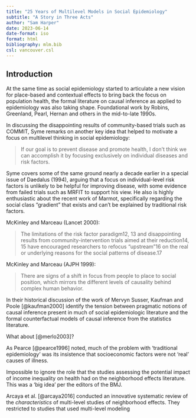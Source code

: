 ```yaml
---
title: "25 Years of Multilevel Models in Social Epidemiology"
subtitle: "A Story in Three Acts"
author: "Sam Harper"
date: 2023-06-14
date-format: iso
format: html
bibliography: mlm.bib
csl: vancouver.csl
---
```


## Introduction

At the same time as social epidemiology started to articulate a new vision for place-based and contextual effects to bring back the focus on population health, the formal literature on causal inference as applied to epidemiology was also taking shape. Foundational work by Robins, Greenland, Pearl, Hernan and others in the mid-to-late 1990s. 

In discussing the disappointing results of community-based trials such as COMMIT, Syme remarks on another key idea that helped to motivate a focus on multilevel thinking in social epidemiology:

> If our goal is to prevent disease and promote health, I don't think we can accomplish it by focusing exclusively on individual diseases and risk factors.

Syme covers some of the same ground nearly a decade earlier in a special issue of Daedalus (1994), arguing that a focus on individual-level risk factors is unlikely to be helpful for improving disease, with some evidence from failed trials such as MRFIT to support his view. He also is highly enthusiastic about the recent work of Marmot, specifically regarding the social class "gradient" that exists and can't be explained by traditional risk factors.  

McKinley and Marceau (Lancet 2000):

> The limitations of the risk factor paradigm12, 13 and disappointing results from community-intervention trials aimed at their reduction14, 15 have encouraged researchers to refocus “upstream”16 on the real or underlying reasons for the social patterns of disease.17

McKinley and Marceau (AJPH 1999):

> There are signs of a shift in focus from people to place to social position, which mirrors the different levels of causality behind complex human behavior.


In their historical discussion of the work of Mervyn Susser, Kaufman and Poole [@kaufman2000] identify the tension between pragmatic notions of causal inference present in much of social epidemiologic literature and the formal counterfactual models of causal inference from the statistics literature. 

What about [@merlo2003]?

As Pearce [@pearce1996] noted, much of the problem with 'traditional epidemiology' was its insistence that socioeconomic factors were not 'real' causes of illness.

Impossible to ignore the role that the studies assessing the potential impact of income inequality on health had on the neighborhood effects literature. This was a 'big idea' per the editors of the BMJ. 

Arcaya et al. [@arcaya2016] conducted an innovative systematic review of the *characteristics* of multi-level studies of neighborhood effects. They restricted to studies that used multi-level modeling


